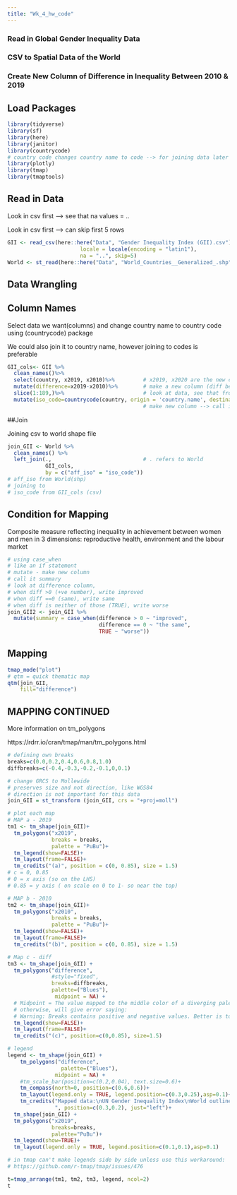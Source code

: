 ```yaml
---
title: "Wk_4_hw_code"
---
```


### Read in Global Gender Inequality Data
### CSV to Spatial Data of the World
### Create New Column of Difference in Inequality Between 2010 & 2019

## Load Packages

```r
library(tidyverse)
library(sf)
library(here)
library(janitor)
library(countrycode)
# country code changes country name to code --> for joining data later
library(plotly)
library(tmap)
library(tmaptools)
```

## Read in Data

Look in csv first --> see that na values = ..

Look in csv first --> can skip first 5 rows

```r
GII <- read_csv(here::here("Data", "Gender Inequality Index (GII).csv"),
                       locale = locale(encoding = "latin1"),
                       na = "..", skip=5)
World <- st_read(here::here("Data", "World_Countries__Generalized_.shp"))
```

## Data Wrangling
## Column Names

Select data we want(columns) and change country name to country code using (countrycode) package

We could also join it to country name, however joining to codes is preferable

```r
GII_cols<- GII %>%
  clean_names()%>%
  select(country, x2019, x2010)%>%         # x2019, x2020 are the new column names(output from clean_names())
  mutate(difference=x2019-x2010)%>%        # make a new column (diff between 2019 and 2010 columns)
  slice(1:189,)%>%                         # look at data, see that from row 190 onward, there are aggregation data( areas, not countries) --> slice rows from 1 to 189. blank after comma means for all columns
  mutate(iso_code=countrycode(country, origin = 'country.name', destination = 'iso2c'))    # make new column, change name to country code. 'country' = column to look in and change to code
                                           # make new column --> call it iso_code
```

##Join

Joining csv to world shape file

```r
join_GII <- World %>% 
  clean_names() %>% 
  left_join(.,                             # . refers to World
            GII_cols,
            by = c("aff_iso" = "iso_code"))  
# aff_iso from World(shp)
# joining to
# iso_code from GII_cols (csv)
```

## Condition for Mapping

Composite measure reflecting inequality in achievement between women and men in 3 dimensions:
reproductive health, environment and the labour market
```r
# using case_when
# like an if statement
# mutate - make new column
# call it summary
# look at difference column, 
# when diff >0 (+ve number), write improved
# when diff ==0 (same), write same
# when diff is neither of those (TRUE), write worse
join_GII2 <- join_GII %>% 
  mutate(summary = case_when(difference > 0 ~ "improved",
                             difference == 0 ~ "the same",
                             TRUE ~ "worse"))

```

## Mapping

```r

tmap_mode("plot")
# qtm = quick thematic map
qtm(join_GII,
    fill="difference")
```

## MAPPING CONTINUED

More information on tm_polygons

https://rdrr.io/cran/tmap/man/tm_polygons.html

```r

# defining own breaks
breaks=c(0.0,0.2,0.4,0.6,0.8,1.0)
diffbreaks=c(-0.4,-0.3,-0.2,-0.1,0,0.1)

# change GRCS to Mollewide
# preserves size and not direction, like WGS84
# direction is not important for this data
join_GII = st_transform (join_GII, crs = "+proj=moll")

# plot each map
# MAP a - 2019
tm1 <- tm_shape(join_GII)+
  tm_polygons("x2019",
              breaks = breaks,
              palette = "PuBu")+
  tm_legend(show=FALSE)+
  tm_layout(frame=FALSE)+
  tm_credits("(a)", position = c(0, 0.85), size = 1.5)
# c = 0, 0.85
# 0 = x axis (so on the LHS)
# 0.85 = y axis ( on scale on 0 to 1- so near the top)

# MAP b - 2010
tm2 <- tm_shape(join_GII)+
  tm_polygons("x2010",
              breaks = breaks,
              palette = "PuBu")+
  tm_legend(show=FALSE)+
  tm_layout(frame=FALSE)+
  tm_credits("(b)", position = c(0, 0.85), size = 1.5)

# Map c - diff
tm3 <- tm_shape(join_GII) + 
  tm_polygons("difference",
              #style="fixed",
              breaks=diffbreaks,
              palette=("Blues"),
               midpoint = NA) +  
  # Midpoint = The value mapped to the middle color of a diverging palette.
  # otherwise, will give error saying:
  # Warning: Breaks contains positive and negative values. Better is to use diverging scale instead, or set auto.palette.mapping to FALSE.
  tm_legend(show=FALSE)+
  tm_layout(frame=FALSE)+
  tm_credits("(c)", position=c(0,0.85), size=1.5)

# legend
legend <- tm_shape(join_GII) +
    tm_polygons("difference",
                 palette=("Blues"),
               midpoint = NA) +
    #tm_scale_bar(position=c(0.2,0.04), text.size=0.6)+
    tm_compass(north=0, position=c(0.6,0.6))+
    tm_layout(legend.only = TRUE, legend.position=c(0.3,0.25),asp=0.1)+
    tm_credits("Mapped data:\nUN Gender Inequality Index\nWorld outline:\nArcGIS Hub 
               ", position=c(0.3,0.2), just="left")+
  tm_shape(join_GII) + 
  tm_polygons("x2019", 
              breaks=breaks,
              palette="PuBu")+
  tm_legend(show=TRUE)+
  tm_layout(legend.only = TRUE, legend.position=c(0.1,0.1),asp=0.1)

# in tmap can't make legends side by side unless use this workaround: 
# https://github.com/r-tmap/tmap/issues/476 

t=tmap_arrange(tm1, tm2, tm3, legend, ncol=2)
t

```

